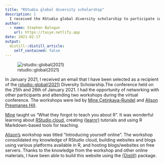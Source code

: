 ```yaml
---
title: "RStudio global diversity scholarship"
description: |
  I received the RStudio global diversity scholarship to participate in two different workshops during the rstudio::global(2021) conference.
author:
  - name: Stephen Balogun
    url: https://taiye.netlify.app
date: 2021-02-17
output:
  distill::distill_article:
    self_contained: false
---
```



![rstudio::global(2021)](poster.png)


In January 2021, I received an email that I have been selected as a recipient of the [rstudio::global(2021)]() Diversity Scholarship.The conference held on the 25th and 26th of January 2021. I had the opportunity of networking with other participants and attending two workshops during the virtual conference. The workshops were led by [Mine Çetinkaya-Rundel](http://mine-cr.com/) and [Alison Presmanes Hill](https://alison.rbind.io/).


[Mine](http://mine-cr.com/) taught us "What they forgot to teach you about R". It was wonderful learning about [RStudio cloud](https://rstudio.cloud/), creating [{learnr}](https://rstudio.github.io/learnr/) tutorials and using R Markdown-based tools for teaching.

[Alison's](https://alison.rbind.io/) workshop was titled "Introducing yourself online". The workshop consolidated my knowledge of RStudio cloud, building websites and blogs using various platforms available in R, and hosting blogs/websites on free servers. Thanks to the knowledge from the workshop and other online materials, I have been able to build this website using the [{Distill}](https://rstudio.github.io/distill/) package.

